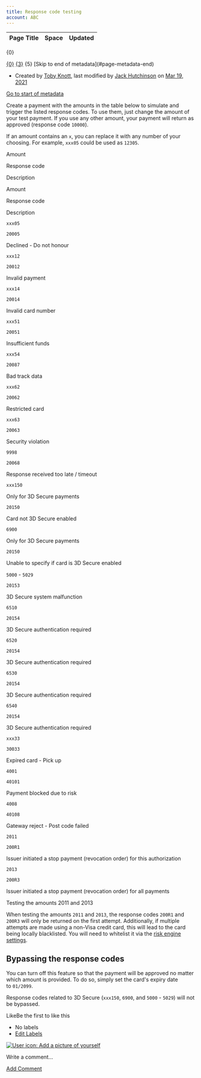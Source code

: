 ```yaml
---
title: Response code testing
account: ABC
---
```


<table class="aui"> <thead> <tr class="header"> <th class="search-result-title">Page Title</th> <th class="search-result-space">Space</th> <th class="search-result-date">Updated</th> </tr> </thead> </table> <p class="search-result-count">{0}</p> <tr class="search-result"> <td class="search-result-title"><a href="{1}" class="content-type-{2}"><span>{0}</span></a></td> <td class="search-result-space"><a class="space" href="/display/{4}/" title="{3}">{3}</a></td> <td class="search-result-date"><span class="date" title="{6}">{5}</span></td> </tr> [Skip to end of metadata](#page-metadata-end)

*   Created by [Toby Knott](    /display/~toby.knott
    ), last modified by [Jack Hutchinson](    /display/~jack.hutchinson
    ) on [Mar 19, 2021](/pages/diffpagesbyversion.action?pageId=5931502&selectedPageVersions=2&selectedPageVersions=3 "Show changes")

[Go to start of metadata](#page-metadata-start)

Create a payment with the amounts in the table below to simulate and trigger the listed response codes. To use them, just change the amount of your test payment. If you use any other amount, your payment will return as approved (response code `10000`).

If an amount contains an `x`, you can replace it with any number of your choosing. For example, `xxx05` could be used as `12305`.

Amount

Response code

Description

Amount

Response code

Description

`xxx05`

`20005`

Declined - Do not honour

`xxx12`

`20012`

Invalid payment

`xxx14`

`20014`

Invalid card number

`xxx51`

`20051`

Insufficient funds

`xxx54`

`20087`

Bad track data

`xxx62`

`20062`

Restricted card

`xxx63`

`20063`

Security violation

`9998`

`20068`

Response received too late / timeout

`xxx150`

Only for 3D Secure payments

`20150`

Card not 3D Secure enabled

`6900`

Only for 3D Secure payments

`20150`

Unable to specify if card is 3D Secure enabled

`5000` - `5029`

`20153`

3D Secure system malfunction

`6510`

`20154`

3D Secure authentication required

`6520`

`20154`

3D Secure authentication required

`6530`

`20154`

3D Secure authentication required

`6540`

`20154`

3D Secure authentication required

`xxx33`

`30033`

Expired card - Pick up

`4001`

`40101`

Payment blocked due to risk

`4008`

`40108`

Gateway reject - Post code failed

`2011`

`200R1`

Issuer initiated a stop payment (revocation order) for this authorization

`2013`

`200R3`

Issuer initiated a stop payment (revocation order) for all payments

Testing the amounts 2011 and 2013

When testing the amounts `2011` and `2013`, the response codes `200R1` and `200R3` will only be returned on the first attempt. Additionally, if multiple attempts are made using a non-Visa credit card, this will lead to the card being locally blacklisted. You will need to whitelist it via the [risk engine settings](/display/DOCS/Risk+engine+settings).

Bypassing the response codes
----------------------------

You can turn off this feature so that the payment will be approved no matter which amount is provided. To do so, simply set the card's expiry date to `01/2099`. 

Response codes related to 3D Secure (`xxx150`, `6900`, and `5000` - `5029`) will not be bypassed.

LikeBe the first to like this

*   No labels
*   [Edit Labels](# "Edit Labels (Type 'l')")

[![User icon: Add a picture of yourself](/s/en_GB/7901/abf7b35644d5a5d1d7e4b0969a83e8eb2b569fb5/_/images/icons/profilepics/add_profile_pic.svg)](/users/profile/editmyprofilepicture.action)

Write a comment…

[Add Comment](/display/DOCS/Response+code+testing?showComments=true&showCommentArea=true#addcomment)